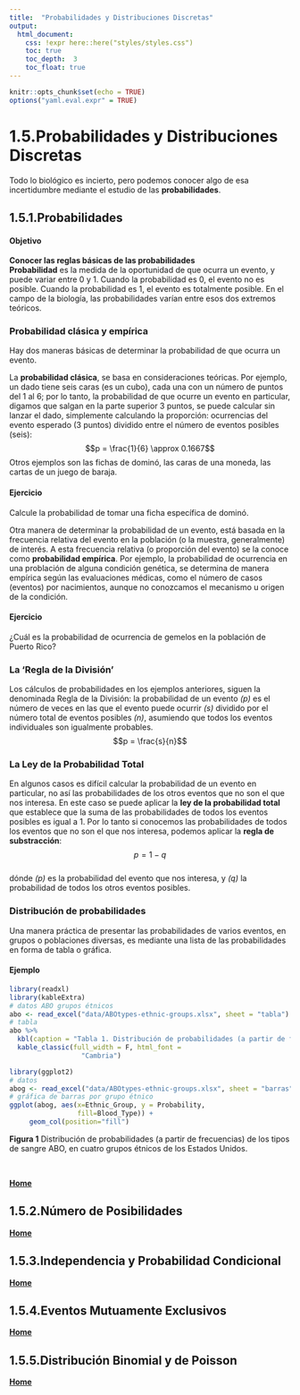 ```yaml
---
title:  "Probabilidades y Distribuciones Discretas"  
output:
  html_document:
    css: !expr here::here("styles/styles.css")
    toc: true
    toc_depth:  3
    toc_float: true
---
```


```r
knitr::opts_chunk$set(echo = TRUE)
options("yaml.eval.expr" = TRUE)
```

# 1.5.Probabilidades y Distribuciones Discretas  
Todo lo biológico es incierto, pero podemos conocer algo de esa incertidumbre mediante el estudio de las __probabilidades__.

## 1.5.1.Probabilidades
#### Objetivo  
__Conocer las reglas básicas de las probabilidades__  
__Probabilidad__ es la medida de la oportunidad de que ocurra un evento, y puede variar entre 0 y 1.  Cuando la probabilidad es 0, el evento no es posible.  Cuando la probabilidad es 1, el evento es totalmente posible.  En el campo de la biología, las probabilidades varían entre esos dos extremos teóricos.  

### Probabilidad clásica y empírica  
Hay dos maneras básicas de determinar la probabilidad de que ocurra un evento.  

La __probabilidad clásica__, se basa en consideraciones teóricas.  Por ejemplo, un dado tiene seis caras (es un cubo), cada una con un número de puntos del 1 al 6; por lo tanto, la probabilidad de que ocurre un evento en particular, digamos que salgan en la parte superior 3 puntos, se puede calcular sin lanzar el dado, simplemente calculando la proporción: ocurrencias del evento esperado (3 puntos) dividido entre el número de eventos posibles (seis):
$$p = \frac{1}{6} \approx 0.1667$$
Otros ejemplos son las fichas de dominó, las caras de una moneda, las cartas de un juego de baraja.  

#### __Ejercicio__  
Calcule la probabilidad de tomar una ficha específica de dominó.  

Otra manera de determinar la probabilidad de un evento, está basada en la frecuencia relativa del evento en la población (o la muestra, generalmente) de interés.  A esta frecuencia relativa (o proporción del evento) se la conoce como __probabilidad empírica__. Por ejemplo, la probabilidad de ocurrencia en una problación de alguna condición genética, se determina de manera empírica según las evaluaciones médicas, como el número de casos (eventos) por nacimientos, aunque no conozcamos el mecanismo u origen de la condición.  

#### __Ejercicio__  
¿Cuál es la probabilidad de ocurrencia de gemelos en la población de Puerto Rico?

### La 'Regla de la División'    
Los cálculos de probabilidades en los ejemplos anteriores, siguen la denominada Regla de la División: la probabilidad de un evento _(p)_ es el número de veces en las que el evento puede ocurrir _(s)_ dividido por el número total de eventos posibles _(n)_, asumiendo que todos los eventos individuales son igualmente probables.  
$$p = \frac{s}{n}$$

### La Ley de la Probabilidad Total  
En algunos casos es difícil calcular la probabilidad de un evento en particular, no así las probabilidades de los otros eventos que no son el que nos interesa.  En este caso se puede aplicar la __ley de la probabilidad total__ que establece que la suma de las probabilidades de todos los eventos posibles es igual a 1.  Por lo tanto si conocemos las probabilidades de todos los eventos que no son el que nos interesa, podemos aplicar la __regla de substracción__:  
$$p = 1 - q$$  
dónde _(p)_ es la probabilidad del evento que nos interesa, y _(q)_ la probabilidad de todos los otros eventos posibles.    

### Distribución de probabilidades  
Una manera práctica de presentar las probabilidades de varios eventos, en grupos o poblaciones diversas, es mediante una lista de las probabilidades en forma de tabla o gráfica.  

#### __Ejemplo__    

```r
library(readxl)
library(kableExtra)
# datos ABO grupos étnicos
abo <- read_excel("data/ABOtypes-ethnic-groups.xlsx", sheet = "tabla")
# tabla
abo %>% 
  kbl(caption = "Tabla 1. Distribución de probabilidades (a partir de frecuencias) de los tipos de sangre ABO, en cuatro grupos étnicos de los Estados Unidos.") %>%
  kable_classic(full_width = F, html_font =
                  "Cambria")
```

```r
library(ggplot2)
# datos
abog <- read_excel("data/ABOtypes-ethnic-groups.xlsx", sheet = "barras")
# gráfica de barras por grupo étnico
ggplot(abog, aes(x=Ethnic_Group, y = Probability,
                 fill=Blood_Type)) +
     geom_col(position="fill")
```

__Figura 1__ Distribución de probabilidades (a partir de frecuencias) de los tipos de sangre ABO, en cuatro grupos étnicos de los Estados Unidos.  



\

[  __Home__](https://dsfernandez.github.io/bioestadisticas/index.html)

## 1.5.2.Número de Posibilidades

 

[  __Home__](https://dsfernandez.github.io/bioestadisticas/index.html)

## 1.5.3.Independencia y Probabilidad Condicional



[  __Home__](https://dsfernandez.github.io/bioestadisticas/index.html)

## 1.5.4.Eventos Mutuamente Exclusivos

 

[  __Home__](https://dsfernandez.github.io/bioestadisticas/index.html)

## 1.5.5.Distribución Binomial y de Poisson



[  __Home__](https://dsfernandez.github.io/bioestadisticas/index.html)

